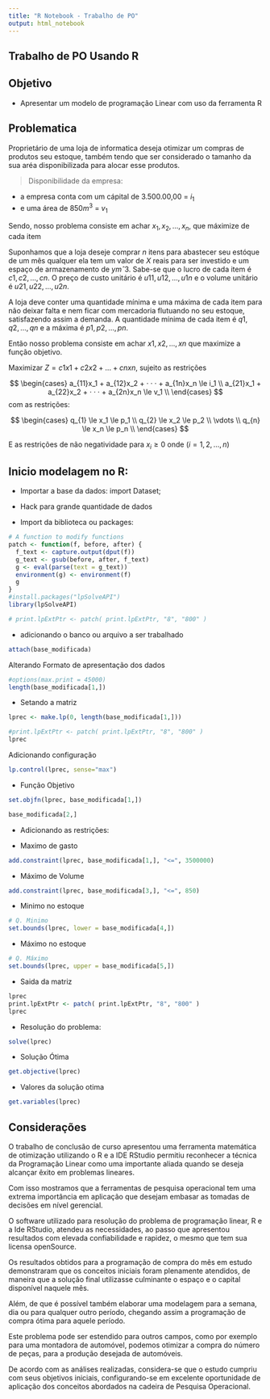 ```yaml
---
title: "R Notebook - Trabalho de PO"
output: html_notebook
---
```


## Trabalho de PO Usando R

## Objetivo

- Apresentar um modelo de programação Linear com uso da ferramenta R

## Problematica 

Proprietário de uma loja de informatica deseja otimizar um compras de produtos seu estoque, também tendo que ser considerado o tamanho da sua aréa disponibilizada para alocar esse produtos.

> Disponibilidade da empresa:

 - a empresa conta com um cápital de 3.500.00,00 = $i_1$
 - e uma área de $850m^3$ = $v_1$

Sendo, nosso problema consiste em achar $x_1, x_2, ..., x_n$, que máximize de cada item 

Suponhamos que a loja deseje comprar *n* itens para abastecer seu estóque de um mês qualquer ela tem um valor de $X$ reais para ser investido e um espaço de armazenamento de $ymˆ3$. Sabe-se que o lucro de cada item é $c1, c2, ..., cn$. 
O preço de custo unitário é $u11, u12, ..., u1n$ e o volume unitário é $u21, u22, ..., u2n$.

A loja deve conter uma quantidade mínima e uma máxima de cada item para não deixar falta e nem ficar com mercadoria flutuando no seu estoque, satisfazendo assim a demanda. A quantidade mínima de cada item é $q1, q2, ..., qn$ e a máxima é $p1, p2, ..., pn$.

Então nosso problema consiste em achar $x1, x2, ..., xn$ que maximize a função objetivo.

Maximizar $Z = c1x1 + c2x2 + ... + cnxn$, sujeito as restrições

$$
\begin{cases}
a_{11}x_1 + a_{12}x_2 + · · · + a_{1n}x_n \le i_1  \\
a_{21}x_1 + a_{22}x_2 + · · · + a_{2n}x_n \le v_1 \\
\end{cases}
$$
com as restrições: 

$$
\begin{cases}
q_{1} \le x_1 \le p_1 \\
q_{2} \le x_2 \le p_2 \\
\vdots  \\
q_{n} \le x_n \le p_n \\
\end{cases}
$$

E as restrições de não negatividade para $x_i \ge 0$ onde $(i = 1,2,...,n)$


## Inicio modelagem no R:

- Importar a base da dados: import Dataset;

- Hack para grande quantidade de dados

- Import da biblioteca ou packages:

```r
# A function to modify functions
patch <- function(f, before, after) { 
  f_text <- capture.output(dput(f))
  g_text <- gsub(before, after, f_text)
  g <- eval(parse(text = g_text))
  environment(g) <- environment(f)
  g
}
#install.packages("lpSolveAPI")
library(lpSolveAPI)

# print.lpExtPtr <- patch( print.lpExtPtr, "8", "800" )
```

 - adicionando o banco ou arquivo a ser trabalhado
 
```r
attach(base_modificada)
``` 
Alterando Formato de apresentação dos dados

```r
#options(max.print = 45000)
length(base_modificada[1,])
```

 - Setando a matriz

```r
lprec <- make.lp(0, length(base_modificada[1,]))

#print.lpExtPtr <- patch( print.lpExtPtr, "8", "800" )
lprec
```

Adicionando configuração

```r
lp.control(lprec, sense="max")
```

 - Função Objetivo

```r
set.objfn(lprec, base_modificada[1,])

base_modificada[2,]
```

 - Adicionando as restrições:

 - Maximo de gasto

```r
add.constraint(lprec, base_modificada[1,], "<=", 3500000)
```

- Máximo de Volume

```r
add.constraint(lprec, base_modificada[3,], "<=", 850)
```

 - Minimo no estoque
```r
# Q. Minimo
set.bounds(lprec, lower = base_modificada[4,])
```

- Máximo no estoque
```r
# Q. Máximo
set.bounds(lprec, upper = base_modificada[5,])
```

 - Saida da matriz 
```r
lprec
print.lpExtPtr <- patch( print.lpExtPtr, "8", "800" )
lprec
```
 - Resolução do problema:

```r
solve(lprec)
```

 - Solução Ótima

```r
get.objective(lprec)
```

 - Valores da solução otima

```r
get.variables(lprec)
```

## Considerações 

O trabalho de conclusão de curso apresentou uma ferramenta matemática de otimização utilizando o R e a IDE RStudio permitiu reconhecer a técnica da Programação Linear como uma importante aliada quando se deseja alcançar êxito em problemas lineares.

Com isso mostramos que a ferramentas de pesquisa operacional tem uma extrema importância em aplicação que desejam embasar as tomadas de decisões em nível gerencial. 

O software utilizado para resolução do problema de programação linear, R e a Ide RStudio, atendeu as necessidades, ao passo que apresentou resultados com elevada confiabilidade e rapidez, o mesmo que tem sua licensa openSource. 

Os resultados obtidos para a programação de compra do mês em estudo demonstraram que os conceitos iniciais foram plenamente atendidos, de maneira que a solução final utilizasse culminante o espaço e o capital disponível naquele mês. 

Além, de que é possível também elaborar uma modelagem para a semana, dia ou para qualquer outro período, chegando assim a programação de compra ótima para aquele período. 

Este problema pode ser estendido para outros campos, como por exemplo para uma montadora de automóvel, podemos otimizar a compra do número de peças, para a produção desejada de automóveis.

De acordo com as análises realizadas, considera-se que o estudo cumpriu com seus objetivos iniciais, configurando-se em excelente oportunidade de aplicação dos conceitos abordados na cadeira de Pesquisa Operacional.



